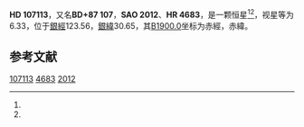 {{Starbox begin
| name = HD 107113
}}
{{Starbox observe
| epoch = [[J2000.0|J2000.0]]
| constell = {{星座名待查}}<ref name=SIMBAD>{{cite web
 | url=http://simbad.u-strasbg.fr/simbad/sim-id?Ident=HR+4683
 | title =Pulsating variable Star
 | publisher=Centre de Données astronomiques de Strasbourg
 | work=SIMBAD
 | accessdate=2012-07-13}}</ref><ref name=DATA>{{cite web
 | url=http://vizier.u-strasbg.fr/viz-bin/VizieR-5?-out.add=.&-source=5050&-corr=PK=HR&-out.max=9999&HR=4683
 | title=VizieR Detailed Page
 | accessdate=2012-07-13
 | archive-date=2019-02-16
 | archive-url=https://web.archive.org/web/20190216080237/http://vizier.u-strasbg.fr/viz-bin/VizieR-5?-out.add=.&-source=5050&-corr=PK=HR&-out.max=9999&HR=4683
 | dead-url=no
 }}</ref>
| 星官 = 
| ra = {{RA|12|16|51.4}}<ref name=SIMBAD /><ref name=DATA />
| dec = {{DEC|+86|26|10}}<ref name=SIMBAD /><ref name=DATA />
| appmag_v = 6.33<ref name=SIMBAD /><ref name=DATA />
}}
{{Starbox character
| class = F4V<ref name=SIMBAD /><ref name=DATA />
| b-v = 0.43<ref name=SIMBAD /><ref name=DATA />
| u-b = -0.08<ref name=SIMBAD /><ref name=DATA />
| r-i = <ref name=SIMBAD /><ref name=DATA />
| variable = 
}}
{{Starbox astrometry
| radial_v = -0.08
| prop_mo_ra = -6
| parallax = 0.037
| p_error = 
}}
{{Starbox catalog
| names =BD+87 107，[[SAO星表|SAO]] 2012，[[HD星表|HD]] 107113，[[HR星表|HR]] 4683}}
{{Starbox reference |Simbad=HR+4683}}
{{Starbox end}}

'''HD 107113'''，又名'''BD+87 107'''，'''SAO 2012'''、'''HR 4683'''，是一颗恒星<ref name=SIMBAD /><ref name=DATA />，视星等为6.33，位于[[銀道座標系|銀經]]123.56，[[銀道座標系|銀緯]]30.65，其[[B1900.0|B1900.0]]坐标为赤經{{RA|12|13|55.8}}，赤緯{{DEC|+86|30.65|30}}。

== 参考文献 ==
{{reflist}}

{{star-stub}}

[[Category:HD和HDE天體|107113]]
[[Category:HR天體|4683]]
[[Category:SAO天體|2012]]